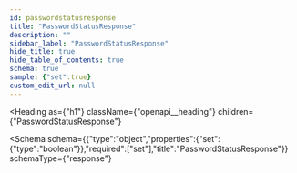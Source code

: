 ```yaml
---
id: passwordstatusresponse
title: "PasswordStatusResponse"
description: ""
sidebar_label: "PasswordStatusResponse"
hide_title: true
hide_table_of_contents: true
schema: true
sample: {"set":true}
custom_edit_url: null
---
```



<Heading
  as={"h1"}
  className={"openapi__heading"}
  children={"PasswordStatusResponse"}
>
</Heading>





<Schema
  schema={{"type":"object","properties":{"set":{"type":"boolean"}},"required":["set"],"title":"PasswordStatusResponse"}}
  schemaType={"response"}
>
  
</Schema>
            